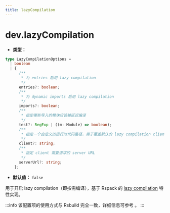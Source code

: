 ```yaml
---
title: lazyCompilation
---
```


# dev.lazyCompilation

- **类型：**

```ts
type LazyCompilationOptions =
  | boolean
  | {
      /**
       * 为 entries 启用 lazy compilation
       */
      entries?: boolean;
      /**
       * 为 dynamic imports 启用 lazy compilation
       */
      imports?: boolean;
      /**
       * 指定哪些导入的模块应该被延迟编译
       */
      test?: RegExp | ((m: Module) => boolean);
      /**
       * 指定一个自定义的运行时代码路径，用于覆盖默认的 lazy compilation client
       */
      client?: string;
      /**
       * 指定 client 需要请求的 server URL
       */
      serverUrl?: string;
    };
```

- **默认值：** `false`

用于开启 lazy compilation（即按需编译），基于 Rspack 的 [lazy compilation](https://rspack.rs/zh/guide/features/lazy-compilation) 特性实现。


:::info
该配置项的使用方式与 Rsbuild 完全一致，详细信息可参考 <RsbuildLink configName="dev.lazyCompilation"/>。
:::
